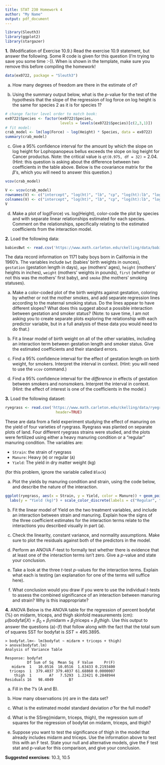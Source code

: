 ---
title: STAT 230 Homework 4
author: "My Name"
output: pdf_document
---
```{r, include=FALSE}
library(Sleuth3)  
library(ggplot2)
library(stargazer)
```

**1.** (Modification of Exercise 10.9.) Read the exercise 10.9 statement, but answer the following. Some R code is given for this question (I'm trying to save you some time :-)). When \textbf{eval = FALSE} is shown in the template, make sure you remove this before compiling the homework!

```{r}
data(ex0722, package = "Sleuth3")
```

(a) How many degrees of freedom are there in the estimate of $\sigma$?

(b) Using the summary output below, what is the $p$-value for the test of the hypothesis that the slope of the regression of log force on log height is the same for species 2 as it is for species 1?

```{r}
# change factor level order to match book:
ex0722$Species <- factor(ex0722$Species,
                         levels = levels(ex0722$Species)[c(2,3,1)])
# fit model:
crab_model <- lm(log(Force) ~ log(Height) * Species, data = ex0722)
summary(crab_model)
```

\newpage

(c) Give a 95% confidence interval for the amount by which the slope on log height for Lophopanopeus bellus exceeds the slope on log height for Cancer productus. Note: the critical value is `qt(0.975, df = 32)` = 2.04. (Hint: this question is asking about the difference between two coefficients in the table above. Below is the covariance matrix for the $\beta$'s, which you will need to answer this question.)

```{r}
vcov(crab_model)
```

```{r, echo = FALSE}
V <- vcov(crab_model)
rownames(V) <- c("intercept", "log(ht)", "lb", "cp", "log(ht):lb", "log(ht):cp")
colnames(V) <- c("intercept", "log(ht)", "lb", "cp", "log(ht):lb", "log(ht):cp")
V
```

(d) Make a plot of log(Force) vs. log(Height), color-code the plot by species and with separate linear relationships estimated for each species. Comment on the relationships, specifically relating to the estimated coefficients from the interaction model.


**2.** Load the following data:

```{r}
babiesBwt <- read.csv('https://www.math.carleton.edu/ckelling/data/babiesBwt.csv', header=TRUE)
```

The data record information on 1171 baby boys born in California in the 1960’s. The variables include `bwt` (babies' birth weights in ounces), `gestation` (gestation length in
days), `age` (mothers' ages), `height` (mothers' heights in inches), `weight` (mothers' weights in pounds), `first` (whether or not this was the mothers' first baby), and `smoke` (the mothers' smoking statuses).

(a) Make a color-coded  plot of the birth weights against gestation, coloring by whether or not the mother smokes, and add separate regression lines according to the maternal smoking status. Do the lines appear to have different slopes? What does this suggest about a possible interaction between gestation and smoker status? (Note: to save time, I am not asking you to create separate plots exploring the relationship with each predictor variable, but in a full analysis of these data you would need to do that.)

(b) Fit a linear model of birth weight on all of the other variables, including an interaction term between gestation length and smoker status. Give the estimated coefficients and their standard errors.

(c) Find a 95% confidence interval for the effect of gestation length on birth weight, for smokers. Interpret the interval in context. (Hint: you will need to use the `vcov` command.)

(d) Find a 95% confidence interval for the *difference* in effects of gestation between smokers and nonsmokers. Interpret the interval in context. (Hint: the effect of interest is one of the coefficients in the model.)


**3.** Load the following dataset:

```{r,echo=TRUE}
ryegrass <- read.csv('https://www.math.carleton.edu/ckelling/data/ryegrass.csv',
                       header=TRUE)
```

These are data from a field experiment studying the effect of manuring on the yield of four varieties of ryegrass. Ryegrass was planted on separate plots of land. Four different ryegrass strains were studied, and the plots were fertilized using either a heavy manuring condition or a "regular" manuring condition. The variables are:

- `Strain`: the strain of ryegrass
- `Manure`: Heavy (`H`) or regular (`A`)
- `Yield`: The yield in dry matter weight (kg)

(for this problem, ignore the variable called `Block`)

(a) Plot the yields by manuring condition and strain, using the code below, and describe the nature of the interaction.

```{r}
ggplot(ryegrass, aes(x = Strain, y = Yield, color = Manure)) + geom_point() +
  labs(y = "Yield (kg)") + scale_color_discrete(labels = c("Regular", "Heavy"))
```

(b) Fit the linear model of Yield on the two treatment variables, and include an interaction between strain and manuring. Explain how the signs of the three coefficient estimates for the interaction terms relate to the interactions you described visually in part (a).

(c) Check the linearity, constant variance, and normality assumptions. Make sure to plot the residuals against both of the predictors in the model.

(d) Perform an ANOVA $F$-test to formally test whether there is evidence that at least one of the interaction terms isn't zero. Give a $p$-value and state your conclusion.

(e) Take a look at the three $t$-test $p$-values for the interaction terms. Explain what each is testing (an explanation for one of the terms will suffice here).

(f) What conclusion would you draw if you were to use the individual $t$-tests to assess the combined significance of an interaction between manuring and strain? Why is this inappropriate?


**4.**  ANOVA 
Below is the  ANOVA table for the regression of percent bodyfat (\%) on midarm, triceps, and thigh skinfold measurements (cm): $\mu(\textrm{bodyfat}| X) = \beta_0 + \beta_1 \textrm{midarm} + \beta_2 \textrm{triceps} + \beta_3 \textrm{thigh}$.   Use this output to answer the questions (a)-(f) that follow along with the fact that the total sum of squares SST for bodyfat is $SST = 495.3895$.

```
> bodyfat.lm<- lm(bodyfat ~ midarm + triceps + thigh)
> anova(bodyfat.lm)
Analysis of Variance Table

Response: bodyfat
          Df Sum of Sq  Mean Sq  F Value     Pr(F)
   midarm  1   10.0516  10.0516  1.63433 0.2193400
  triceps  1  379.4037 379.4037 61.68860 0.0000007
    thigh  1        A?   7.5293  1.22421 0.2848944
Residuals 16   98.4049       B?
```

(a) 
Fill in the ?'s (A and B).

(b) 
How many observations ($n$) are in the data set?

(c) 
What is the estimated model standard deviation $\hat{\sigma}$ for the full model?

(d) 
What is the SSreg(midarm, triceps, thigh), the regression sum of squares for the regression of bodyfat on midarm, triceps, and thigh?

(e) 
Suppose you want to test the significance of thigh in the model that already includes midarm and triceps. Use the information above to test this with an F test. State your null and alternative models, give the F test stat and p-value for this comparison, and give your conclusion.


**Suggested exercises**: 10.3, 10.5
